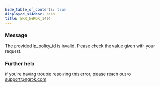 ```yaml
---
hide_table_of_contents: true
displayed_sidebar: docs
title: ERR_NGROK_1414
---
```


### Message

The provided ip_policy_id is invalid. Please check the value given with your request.

<ErrorDetails />

### Further help

If you're having trouble resolving this error, please reach out to [support@ngrok.com](mailto:support@ngrok.com?subject=Help%20with%20ERR_NGROK_1414)
